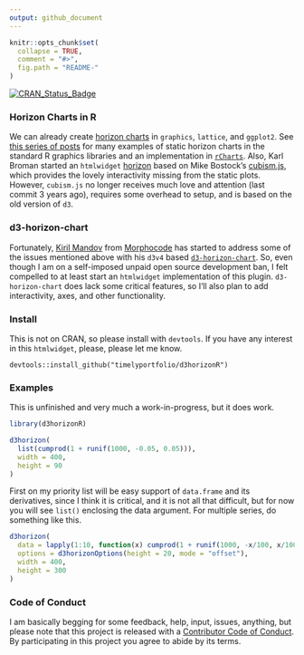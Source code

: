 ```yaml
---
output: github_document
---
```


<!-- README.md is generated from README.Rmd. Please edit that file -->

```r
knitr::opts_chunk$set(
  collapse = TRUE,
  comment = "#>",
  fig.path = "README-"
)
```

[![CRAN_Status_Badge](http://www.r-pkg.org/badges/version/d3horizonR)](https://cran.r-project.org/package=d3horizonR)

### Horizon Charts in R

We can already create [horizon charts](http://www.perceptualedge.com/blog/?p=390) in `graphics`, `lattice`, and `ggplot2`.  See [this series of posts](http://timelyportfolio.blogspot.com/search/label/horizonplot) for many examples of static horizon charts in the standard R graphics libraries and an implementation in [`rCharts`](http://timelyportfolio.blogspot.com/2013/07/rcharts-version-of-d3-horizon.html).  Also, Karl Broman started an `htmlwidget` [horizon](https://github.com/kbroman/horizon) based on Mike Bostock's [cubism.js](https://square.github.com/cubism), which provides the lovely interactivity missing from the static plots.  However, `cubism.js` no longer receives much love and attention (last commit 3 years ago), requires some overhead to setup, and is based on the old version of `d3`.

### d3-horizon-chart

Fortunately, [Kiril Mandov](https://github.com/kmandov) from [Morphocode](https://morphocode.com/) has started to address some of the issues mentioned above with his `d3v4` based [`d3-horizon-chart`](https://github.com/kmandov/d3-horizon-chart).  So, even though I am on a self-imposed unpaid open source development ban, I felt compelled to at least start an `htmlwidget` implementation of this plugin.  `d3-horizon-chart` does lack some critical features, so I'll also plan to add interactivity, axes, and other functionality.

### Install

This is not on CRAN, so please install with `devtools`.  If you have any interest in this `htmlwidget`, please, please let me know.

```
devtools::install_github("timelyportfolio/d3horizonR")
```

### Examples

This is unfinished and very much a work-in-progress, but it does work.

```r
library(d3horizonR)

d3horizon(
  list(cumprod(1 + runif(1000, -0.05, 0.05))),
  width = 400,
  height = 90
)
```


First on my priority list will be easy support of `data.frame` and its derivatives, since I think it is critical, and it is not all that difficult, but for now you will see `list()` enclosing the data argument.  For multiple series, do something like this.

```r
d3horizon(
  data = lapply(1:10, function(x) cumprod(1 + runif(1000, -x/100, x/100)) - 1),
  options = d3horizonOptions(height = 20, mode = "offset"),
  width = 400,
  height = 300
)
```

### Code of Conduct

I am basically begging for some feedback, help, input, issues, anything, but please note that this project is released with a [Contributor Code of Conduct](CONDUCT.md). By participating in this project you agree to abide by its terms.

